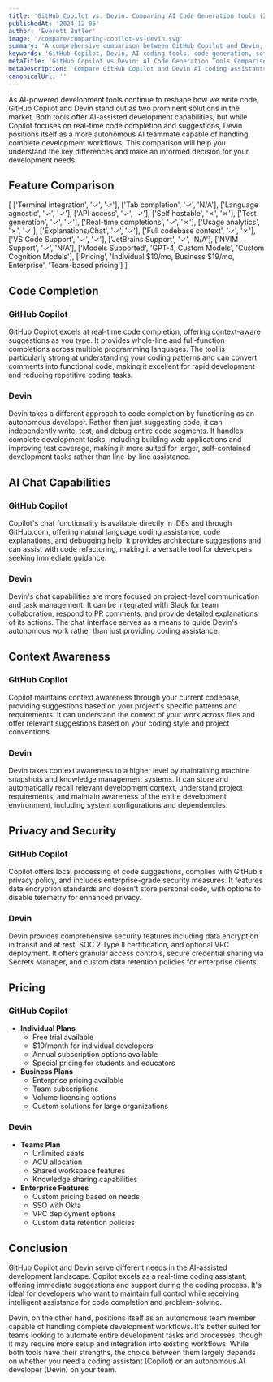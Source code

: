 ```yaml
---
title: 'GitHub Copilot vs. Devin: Comparing AI Code Generation tools (2025)'
publishedAt: '2024-12-05'
author: 'Everett Butler'
image: '/compare/comparing-copilot-vs-devin.svg'
summary: 'A comprehensive comparison between GitHub Copilot and Devin, exploring their features, capabilities, and use cases for modern software development teams.'
keywords: 'GitHub Copilot, Devin, AI coding tools, code generation, software development, AI pair programming, code completion, developer tools comparison'
metaTitle: 'GitHub Copilot vs Devin: AI Code Generation Tools Comparison (2025)'
metaDescription: 'Compare GitHub Copilot and Devin AI coding assistants, including features, pricing, and capabilities to choose the best AI development tool for your needs.'
canonicalUrl: ''
---
```


As AI-powered development tools continue to reshape how we write code, GitHub Copilot and Devin stand out as two prominent solutions in the market. Both tools offer AI-assisted development capabilities, but while Copilot focuses on real-time code completion and suggestions, Devin positions itself as a more autonomous AI teammate capable of handling complete development workflows. This comparison will help you understand the key differences and make an informed decision for your development needs.

## Feature Comparison

[
    ['Terminal integration', '✓', '✓'],
    ['Tab completion', '✓', 'N/A'],
    ['Language agnostic', '✓', '✓'],
    ['API access', '✓', '✓'],
    ['Self hostable', '✗', '✗'],
    ['Test generation', '✓', '✓'],
    ['Real-time completions', '✓', '✗'],
    ['Usage analytics', '✗', '✓'],
    ['Explanations/Chat', '✓', '✓'],
    ['Full codebase context', '✓', '✗'],
    ['VS Code Support', '✓', '✓'],
    ['JetBrains Support', '✓', 'N/A'],
    ['NVIM Support', '✓', 'N/A'],
    ['Models Supported', 'GPT-4, Custom Models', 'Custom Cognition Models'],
    ['Pricing', 'Individual $10/mo, Business $19/mo, Enterprise', 'Team-based pricing']
]

## Code Completion

### GitHub Copilot
GitHub Copilot excels at real-time code completion, offering context-aware suggestions as you type. It provides whole-line and full-function completions across multiple programming languages. The tool is particularly strong at understanding your coding patterns and can convert comments into functional code, making it excellent for rapid development and reducing repetitive coding tasks.

### Devin
Devin takes a different approach to code completion by functioning as an autonomous developer. Rather than just suggesting code, it can independently write, test, and debug entire code segments. It handles complete development tasks, including building web applications and improving test coverage, making it more suited for larger, self-contained development tasks rather than line-by-line assistance.

## AI Chat Capabilities

### GitHub Copilot
Copilot's chat functionality is available directly in IDEs and through GitHub.com, offering natural language coding assistance, code explanations, and debugging help. It provides architecture suggestions and can assist with code refactoring, making it a versatile tool for developers seeking immediate guidance.

### Devin
Devin's chat capabilities are more focused on project-level communication and task management. It can be integrated with Slack for team collaboration, respond to PR comments, and provide detailed explanations of its actions. The chat interface serves as a means to guide Devin's autonomous work rather than just providing coding assistance.

## Context Awareness

### GitHub Copilot
Copilot maintains context awareness through your current codebase, providing suggestions based on your project's specific patterns and requirements. It can understand the context of your work across files and offer relevant suggestions based on your coding style and project conventions.

### Devin
Devin takes context awareness to a higher level by maintaining machine snapshots and knowledge management systems. It can store and automatically recall relevant development context, understand project requirements, and maintain awareness of the entire development environment, including system configurations and dependencies.

## Privacy and Security

### GitHub Copilot
Copilot offers local processing of code suggestions, complies with GitHub's privacy policy, and includes enterprise-grade security measures. It features data encryption standards and doesn't store personal code, with options to disable telemetry for enhanced privacy.

### Devin
Devin provides comprehensive security features including data encryption in transit and at rest, SOC 2 Type II certification, and optional VPC deployment. It offers granular access controls, secure credential sharing via Secrets Manager, and custom data retention policies for enterprise clients.

## Pricing

### GitHub Copilot
- **Individual Plans**
  - Free trial available
  - $10/month for individual developers
  - Annual subscription options available
  - Special pricing for students and educators
- **Business Plans**
  - Enterprise pricing available
  - Team subscriptions
  - Volume licensing options
  - Custom solutions for large organizations

### Devin
- **Teams Plan**
  - Unlimited seats
  - ACU allocation
  - Shared workspace features
  - Knowledge sharing capabilities
- **Enterprise Features**
  - Custom pricing based on needs
  - SSO with Okta
  - VPC deployment options
  - Custom data retention policies

## Conclusion

GitHub Copilot and Devin serve different needs in the AI-assisted development landscape. Copilot excels as a real-time coding assistant, offering immediate suggestions and support during the coding process. It's ideal for developers who want to maintain full control while receiving intelligent assistance for code completion and problem-solving.

Devin, on the other hand, positions itself as an autonomous team member capable of handling complete development workflows. It's better suited for teams looking to automate entire development tasks and processes, though it may require more setup and integration into existing workflows. While both tools have their strengths, the choice between them largely depends on whether you need a coding assistant (Copilot) or an autonomous AI developer (Devin) on your team.